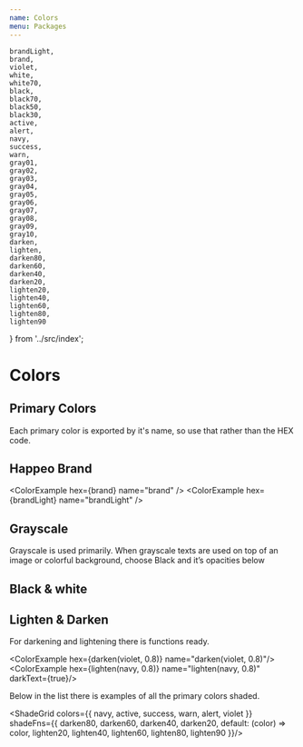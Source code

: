 ```yaml
---
name: Colors
menu: Packages
---
```


    brandLight,
    brand,
    violet,
    white,
    white70,
    black,
    black70,
    black50,
    black30,
    active,
    alert,
    navy,
    success,
    warn,
    gray01,
    gray02,
    gray03,
    gray04,
    gray05,
    gray06,
    gray07,
    gray08,
    gray09,
    gray10,
    darken,
    lighten,
    darken80,
    darken60,
    darken40,
    darken20,
    lighten20,
    lighten40,
    lighten60,
    lighten80,
    lighten90
} from '../src/index';

# Colors

<PackageMetadata pkg={pkg}/>

## Primary Colors

Each primary color is exported by it's name, so use that rather than the HEX code.

<ColorExample hex={navy} name="navy" />
<ColorExample hex={active} name="active" />
<ColorExample hex={success} name="success" />
<ColorExample hex={warn} name="warn" />
<ColorExample hex={alert} name="alert" />
<ColorExample hex={violet} name="violet" />

## Happeo Brand

<ColorExample hex={brand} name="brand" />
<ColorExample hex={brandLight} name="brandLight" />

## Grayscale

Grayscale is used primarily. When grayscale texts are used on top of an image or colorful background, choose Black and it’s opacities below

<ColorExample hex={gray01} name="gray01" darkText={false}/>
<ColorExample hex={gray02} name="gray02" darkText={false}/>
<ColorExample hex={gray03} name="gray03" darkText={false}/>
<ColorExample hex={gray04} name="gray04" darkText={false}/>
<ColorExample hex={gray05} name="gray05" darkText={false}/>
<ColorExample hex={gray06} name="gray06" darkText={true}/>
<ColorExample hex={gray07} name="gray07" darkText={true}/>
<ColorExample hex={gray08} name="gray08" darkText={true} border={true}/>
<ColorExample hex={gray09} name="gray09" darkText={true} border={true}/>
<ColorExample hex={gray10} name="gray10" darkText={true} border={true}/>

## Black & white

<div>
    <ColorExample hex={black} name="black" darkText={false}/>
    <ColorExample hex={black70} name="black70" darkText={false}/>
    <ColorExample hex={black50} name="black50" darkText={false}/>
    <ColorExample hex={black30} name="black30" darkText={false}/>
</div>

<BackgroundBox>
    <ColorExample hex={white} name="white" darkText={true}/>
    <ColorExample hex={white70} name="white70" darkText={true}/>
</BackgroundBox>

## Lighten & Darken

For darkening and lightening there is functions ready.

<ColorExample hex={darken(violet, 0.8)} name="darken(violet, 0.8)"/>
<ColorExample hex={lighten(navy, 0.8)} name="lighten(navy, 0.8)" darkText={true}/>

Below in the list there is examples of all the primary colors shaded.

<ShadeGrid colors={{
    navy,
    active,
    success,
    warn,
    alert,
    violet
}} shadeFns={{
    darken80,
    darken60,
    darken40,
    darken20,
    default: (color) => color,
    lighten20,
    lighten40,
    lighten60,
    lighten80,
    lighten90
}}/>

<Playground>
    <ColorExample hex={darken(violet, 0.8)} name="darken"/>
    <ColorExample hex={lighten(violet, 0.8)} name="lighten" darkText={true}/>
</Playground>
